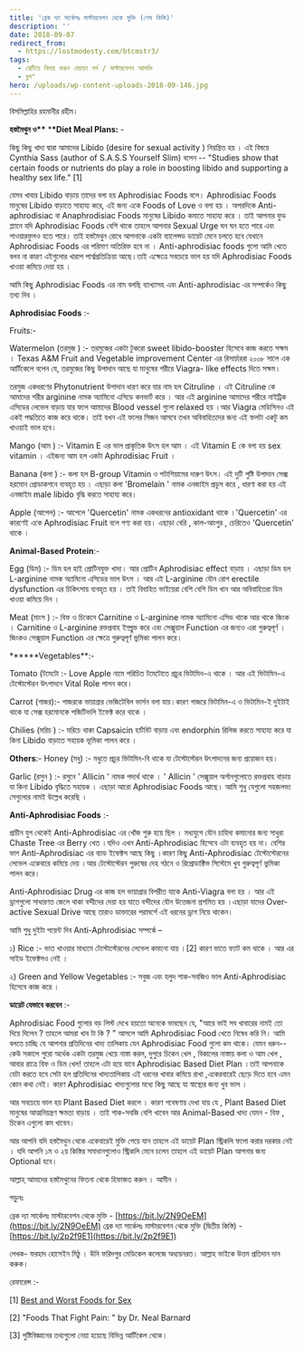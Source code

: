 ```yaml
---
title: 'ব্রেক দ্যা সার্কেলঃ মাস্টারবেশন থেকে মুক্তি (শেষ কিস্তি)'
description: ''
date: 2018-09-07
redirect_from:
  - https://lostmodesty.com/btcmstr3/
tags:
  - ঝেটিয়ে বিদায় করুন বেয়াড়া পর্ন / মাস্টারবেশন আসক্তি
  - ব্লগ"
hero: /uploads/wp-content-uploads-2018-09-146.jpg
---
```


বিসমিল্লাহির রহমানীর রহীম।

**হস্তমৈথুন ও\*\*** \***\*Diet Meal Plans:** -

কিছু কিছু খাদ্য দ্বারা আমাদের Libido (desire for sexual activity ) নিয়ন্ত্রিত হয় । এই বিষয়ে Cynthia Sass (author of S.A.S.S Yourself Slim) বলেন -- "Studies show that certain foods or nutrients do play a role in boosting libido and supporting a healthy sex life." \[1]

যেসব খাবার Libido বাড়ায় তাদের বলা হয় Aphrodisiac Foods বলে। Aphrodisiac Foods মানুষের Libido বাড়াতে সাহায্য করে, এই জন্য একে Foods of Love ও বলা হয় । অপরদিকে Anti-aphrodisiac বা Anaphrodisiac Foods মানুষের Libido কমাতে সাহায্য করে । তাই আপনার ফুড প্ল্যানে যদি Aphrodisiac Foods বেশি থাকে তাহলে আপনার Sexual Urge ঘন ঘন হতে পারে এবং পাওয়ারফুলও হতে পারে। তাই হস্তমৈথুন রোধে আপনাকে একটা ব্যালেন্সড ডায়েট মেনে চলতে হবে যেখানে Aphrodisiac Foods এর পরিমাণ অতিরিক্ত হবে না । Anti-aphrodisiac foods গুলো আমি খেতে বলব না কারণ এইগুলোর খারাপ পার্শ্বপ্রতিক্রিয়া আছে।তাই এক্ষেত্রে সবচেয়ে ভাল হয় যদি Aphrodisiac Foods খাওয়া কমিয়ে দেয়া হয় ।

আমি কিছু Aphrodisiac Foods এর নাম বলছি ব্যাখ্যাসহ এবং Anti-aphrodisiac এর সম্পর্কেও কিছু তথ্য দিব ।

**Aphrodisiac Foods** :-

Fruits:-

Watermelon (তরমুজ ) :- তরমুজের একটা টুকরো sweet libido-booster হিসেবে কাজ করতে সক্ষম । Texas A&M Fruit and Vegetable improvement Center এর রিসার্চাররা ২০০৮ সালে এক আর্টিকেলে বলেন যে, তরমুজের কিছু উপাদান আছে যা মানুষের শরীরে Viagra- like effects দিতে সক্ষম।

তরমুজ একধরণের Phytonutrient উপাদান ধারণ করে যার নাম হল Citruline । এই Citruline কে আমাদের শরীর arginine নামক অ্যামিনো এসিডে কনভার্ট করে । আর এই arginine আমাদের শরীরে নাইট্রিক এসিডের লেভেল বাড়ায় যার ফলে আমাদের Blood vessel গুলো relaxed হয় ।আর Viagra মেডিসিনও এই একই পদ্ধতিতে কাজ করে থাকে। তাই যখন এই ফলের সিজন আসবে তখন অবিবাহিতদের জন্য এই ফলটা একটু কম খাওয়াই ভাল হবে।

Mango (আম ) :- Vitamin E এর ভাল প্রাকৃতিক উৎস হল আম । এই Vitamin E কে বলা হয় sex vitamin । এইজন্য আম হল একটা Aphrodisiac Fruit ।

Banana (কলা ) :- কলা হল B-group Vitamin ও পটাশিয়ামের দারুণ উৎস। এই দুটি পুষ্টি উপাদান সেক্স হরমোন প্রোডাকশনে ব্যবহৃত হয় । এছাড়া কলা 'Bromelain ' নামক এনজাইম প্রডুস করে , ধারণা করা হয় এই এনজাইম male libido বৃদ্ধি করতে সাহায্য করে।

Apple (আপেল) :- আপেলে 'Quercetin' নামক একধরনের antioxidant থাকে ।'Quercetin' এর কারণেই একে Aphrodisiac Fruit বলে গণ্য করা হয়। এছাড়া বেরি , কাল-আংগুর , চেরিতেও 'Quercetin' থাকে ।

**Animal-Based Protein**:-

Egg (ডিম) :- ডিম হল হাই প্রোটিনযুক্ত খাদ্য। আর প্রোটিন Aphrodisiac effect বাড়ায় । এছাড়া ডিম হল L-arginine নামক অ্যামিনো এসিডের ভাল উৎস । আর এই L-arginine যৌন রোগ erectile dysfunction এর চিকিৎসায় ব্যবহৃত হয় । তাই বিবাহিত ভাইয়েরা বেশি বেশি ডিম খান আর অবিবাহিতরা ডিম খাওয়া কমিয়ে দিন ।

Meat (মাংস ) :- বিফ ও চিকেনে Carnitine ও L-arginine নামক অ্যামিনো এসিড থাকে আর থাকে জিংক । Carnitine ও L-arginine রক্তপ্রবাহ ইম্প্রুভ করে এবং সেক্সুয়াল Function এর জন্যও এরা গুরুত্বপূর্ণ । জিংকও সেক্সুয়াল Function এর ক্ষেত্রে গুরুত্বপূর্ণ ভুমিকা পালন করে।

**\*\***Vegetables\*\*:-

Tomato (টমেটো :- Love Apple নামে পরিচিত টমেটোতে প্রচুর ভিটামিন-এ থাকে । আর এই ভিটামিন-এ টেস্টোস্টেরন উৎপাদনে Vital Role পালন করে।

Carrot (গাজর):- গাজরকে ভায়াগ্রার ভেজিটেবিল ভার্সন বলা যায়।কারণ গাজরে ভিটামিন-এ ও ভিটামিন-ই দুইটাই থাকে যা সেক্স হরমোনকে পজিটিভলি ইফেক্ট করে থাকে ।

Chilies (মরিচ ) :- মরিচে থাকা Capsaicin হার্টবিট বাড়ায় এবং endorphin রিলিজ করতে সাহায্য করে যা কিনা Libido বাড়াতে সহায়ক ভূমিকা পালন করে ।

**Others**:- Honey (মধু) :- মধুতে প্রচুর ভিটামিন-বি থাকে যা টেস্টোস্টেরন উৎপাদনের জন্য প্রয়োজন হয়।

Garlic (রসুন ) :- রসুনে ' Allicin ' নামক পদার্থ থাকে । ' Allicin ' সেক্সুয়াল অর্গানগুলোতে রক্তপ্রবাহ বাড়ায় যা কিনা Libido বৃদ্ধিতে সহায়ক । এছাড়া আরো Aphrodisiac Foods আছে। আমি শুধু যেগুলো সহজলভ্য সেগুলোর নামই উল্লেখ করেছি ।

**Anti-Aphrodisiac Foods** :-

প্রাচীন যুগ থেকেই Anti-Aphrodisiac এর খোঁজ শুরু হয়ে ছিল । মধ্যযুগে যৌন চাহিদা কমানোর জন্য সাধুরা Chaste Tree এর Berry খেত ।যদিও এখন Anti-Aphrodisiac হিসেবে এটা ব্যবহৃত হয় না। বেশির ভাগ Anti-Aphrodisiac এর ব্যাড ইফেক্টস আছে কিছু ।কারণ কিছু Anti-Aphrodisiac টেস্টোস্টেরনের লেভেল একেবারে কমিয়ে দেয় ।আর টেস্টোস্টেরন পুরুষের দেহ গঠনে ও রিপ্রোডাক্টিভ সিস্টেমে খুব গুরুত্বপূর্ণ ভুমিকা পালন করে।

Anti-Aphrodisiac Drug এর কাজ হল ভায়াগ্রার বিপরীত যাকে Anti-Viagra বলা হয় । আর এই ড্রাগগুলো সাধারণত জেলে থাকা বন্দীদের দেয়া হয় যাতে বন্দীদের যৌন উত্তেজনা প্রশমিত হয় ।এছাড়া যাদের Over-active Sexual Drive আছে তারাও ডাক্তারের পরামর্শে এই ধরনের ড্রাগ নিয়ে থাকেন।

আমি শুধু দুইটা পয়েন্ট দিব Anti-Aphrodisiac সম্পর্কে –

১) Rice :- ভাত খাওয়ার মাধ্যমে টেস্টোস্টেরনের লেভেল কমানো যায় ।\[2] কারণ ভাতে ফ্যাট কম থাকে । আর এর সাইড ইফেক্টসও নেই ।

২) Green and Yellow Vegetables :- সবুজ এবং হলুদ শাক-সবজিও ভাল Anti-Aphrodisiac হিসেবে কাজ করে ।

**ডায়েট যেভাবে করবেন** :-

Aphrodisiac Food গুলোর বড় লিস্ট দেখে হয়তো অনেকে ভাবছেন যে, "আরে ভাই সব খাবারের নামই তো দিয়ে দিলেন ? তাহলে আমরা খাব টা কি ? " আসলে আমি Aphrodisiac Food খেতে নিষেধ করি নি। আমি বলতে চাচ্ছি যে আপনার প্রতিদিনের খাদ্য তালিকায় যেন Aphrodisiac Food গুলো কম থাকে। যেমন ধরুন--কেউ সকালে পুরো অর্ধেক একটা তরমুজ খেয়ে নাস্তা করল, দুপুরে চিকেন খেল , বিকালের নাস্তায় কলা ও আম খেল , আবার রাত্রে বিফ ও ডিম খেল! তাহলে এটা হয়ে যাবে Aphrodisiac Based Diet Plan ।তাই আপনাকে যেটা করতে হবে সেটা হল প্রতিদিনের খাদ্যতালিকায় এই ধরনের খাবার কমিয়ে রাখা ,একেরবারেই ছেড়ে দিতে হবে এমন কোন কথা নেই। কারণ Aphrodisiac খাদ্যগুলোর মধ্যে কিছু আছে যা স্বাস্থ্যের জন্য খুব ভাল ।

আর সবচেয়ে ভাল হয় Plant Based Diet করলে । কারণ গবেষণায় দেখা যায় যে , Plant Based Diet মানুষের আত্মনিয়ন্ত্রণ ক্ষমতা বাড়ায় । তাই শাক-সবজি বেশি খাবেন আর Animal-Based খাদ্য যেমন - বিফ , চিকেন এগুলো কম খাবেন।

আর আপনি যদি হস্তমৈথুন থেকে একেবারেই মুক্তি পেয়ে যান তাহলে এই ডায়েট Plan স্ট্রিকলি ফলো করার দরকার নেই । যদি আপনি ১ম ও ২য় কিস্তির সমাধানগুলোও স্ট্রিকলি মেনে চলেন তাহলে এই ডায়েট Plan আপনার জন্য Optional হবে।

আল্লাহ্‌ আমাদের হস্তমৈথুনের ফিতনা থেকে হিফাজত করুন । আমীন ।

পড়ুনঃ

ব্রেক দ্যা সার্কেলঃ মাস্টারবেশন থেকে মুক্তি - [https://bit.ly/2N9OeEM](https://bit.ly/2N9OeEM) ব্রেক দ্যা সার্কেলঃ মাস্টারবেশন থেকে মুক্তি (দ্বিতীয় কিস্তি) - [https://bit.ly/2p2f9E1](https://bit.ly/2p2f9E1)

লেখক- ফরহাদ হোসেইন মিঠু । উনি ফরিদপুর মেডিকেল কলেজে অধ্যয়নরত। আল্লাহ ভাইকে উত্তম প্রতিদান দান করুক।

রেফারেন্স :-

\[1] [Best and Worst Foods for Sex](http://l.facebook.com/l.php?u=http%3A%2F%2Fwww.health.com%2Fhealth%2Fgallery%2F0%2C%2C20668823%2C00.html&h=hAQF-L1nu&s=1)

\[2] "Foods That Fight Pain: " by Dr. Neal Barnard

\[3] পুষ্টিবিজ্ঞানের তথ্যগুলো নেয়া হয়েছে বিভিন্ন আর্টিকেল থেকে।
